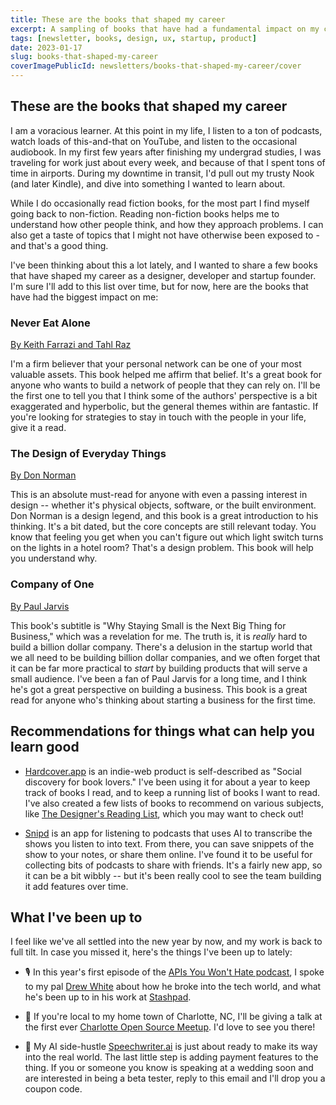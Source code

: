 ```yaml
---
title: These are the books that shaped my career
excerpt: A sampling of books that have had a fundamental impact on my career as a designer, developer and startup founder.
tags: [newsletter, books, design, ux, startup, product]
date: 2023-01-17
slug: books-that-shaped-my-career
coverImagePublicId: newsletters/books-that-shaped-my-career/cover
---
```


## These are the books that shaped my career

I am a voracious learner. At this point in my life, I listen to a ton of podcasts, watch loads of this-and-that on YouTube, and listen to the occasional audiobook. In my first few years after finishing my undergrad studies, I was traveling for work just about every week, and because of that I spent tons of time in airports. During my downtime in transit, I'd pull out my trusty Nook (and later Kindle), and dive into something I wanted to learn about.

While I do occasionally read fiction books, for the most part I find myself going back to non-fiction. Reading non-fiction books helps me to understand how other people think, and how they approach problems. I can also get a taste of topics that I might not have otherwise been exposed to - and that's a good thing.

I've been thinking about this a lot lately, and I wanted to share a few books that have shaped my career as a designer, developer and startup founder. I'm sure I'll add to this list over time, but for now, here are the books that have had the biggest impact on me:

### Never Eat Alone

[By Keith Farrazi and Tahl Raz](https://hardcover.app/books/never-eat-alone)

I'm a firm believer that your personal network can be one of your most valuable assets. This book helped me affirm that belief. It's a great book for anyone who wants to build a network of people that they can rely on. I'll be the first one to tell you that I think some of the authors' perspective is a bit exaggerated and hyperbolic, but the general themes within are fantastic. If you're looking for strategies to stay in touch with the people in your life, give it a read.

### The Design of Everyday Things

[By Don Norman](https://hardcover.app/books/the-design-of-everyday-things)

This is an absolute must-read for anyone with even a passing interest in design -- whether it's physical objects, software, or the built environment. Don Norman is a design legend, and this book is a great introduction to his thinking. It's a bit dated, but the core concepts are still relevant today. You know that feeling you get when you can't figure out which light switch turns on the lights in a hotel room? That's a design problem. This book will help you understand why.

### Company of One

[By Paul Jarvis](https://hardcover.app/books/company-of-one)

This book's subtitle is "Why Staying Small is the Next Big Thing for Business," which was a revelation for me. The truth is, it is _really_ hard to build a billion dollar company. There's a delusion in the startup world that we all need to be building billion dollar companies, and we often forget that it can be far more practical to _start_ by building products that will serve a small audience. I've been a fan of Paul Jarvis for a long time, and I think he's got a great perspective on building a business. This book is a great read for anyone who's thinking about starting a business for the first time.

## Recommendations for things what can help you learn good

- [Hardcover.app](https://hardcover.app) is an indie-web product is self-described as "Social discovery for book lovers." I've been using it for about a year to keep track of books I read, and to keep a running list of books I want to read. I've also created a few lists of books to recommend on various subjects, like [The Designer's Reading List](https://hardcover.app/@irreverentmike/lists/the-designers-reading-list), which you may want to check out!

- [Snipd](https://www.snipd.com/) is an app for listening to podcasts that uses AI to transcribe the shows you listen to into text. From there, you can save snippets of the show to your notes, or share them online. I've found it to be useful for collecting bits of podcasts to share with friends. It's a fairly new app, so it can be a bit wibbly -- but it's been really cool to see the team building it add features over time.

## What I've been up to

I feel like we've all settled into the new year by now, and my work is back to full tilt. In case you missed it, here's the things I've been up to lately:

- 🎙️ In this year's first episode of the [APIs You Won't Hate podcast](https://apisyouwonthate.com/podcast), I spoke to my pal [Drew White](https://www.linkedin.com/in/drucial/) about how he broke into the tech world, and what he's been up to in his work at [Stashpad](https://stashpad.com/).

- 🫵 If you're local to my home town of Charlotte, NC, I'll be giving a talk at the first ever [Charlotte Open Source Meetup](https://www.meetup.com/open-source-charlotte/events/290694423/). I'd love to see you there!

- 📝 My AI side-hustle [Speechwriter.ai](https://speechwriter.ai) is just about ready to make its way into the real world. The last little step is adding payment features to the thing. If you or someone you know is speaking at a wedding soon and are interested in being a beta tester, reply to this email and I'll drop you a coupon code.
